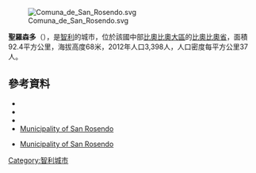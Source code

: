 [[Image:Comuna_de_San_Rosendo.svg|right]]

'''聖羅森多'''（{{lang-es|San Rosendo}}），是[[智利|智利]]的城市，位於該國中部[[比奧比奧大區|比奧比奧大區]]的[[比奧比奧省|比奧比奧省]]，面積92.4平方公里，海拔高度68米，2012年人口3,398人，人口密度每平方公里37人。
{{Coord|37|15|48|S|72|43|27|W|display=title}}

==參考資料==
*{{Cite web |url = http://www.municipalidaddesanrosendo.cl/ |title = Asociación Chilena de Municipalidades |accessdate = 23 February 2011 |language = es |deadurl = yes |archiveurl = https://web.archive.org/web/20090917031250/http://www.municipalidaddesanrosendo.cl/ |archivedate = 2009年9月17日 }}
*{{Cite web |url = http://www.municipalidaddesanrosendo.cl/ |title = Municipality of San Rosendo |accessdate = 23 February 2011 |language = es |deadurl = yes |archiveurl = https://web.archive.org/web/20090917031250/http://www.municipalidaddesanrosendo.cl/ |archivedate = 2009年9月17日 }}
*{{Cite web |url= http://www.ine.cl/canales/chile_estadistico/censos_poblacion_vivienda/censo_pobl_vivi.php |title= National Statistics Institute |accessdate= 13 December 2010 |language= es |archive-date= 2018-12-25 |archive-url= https://web.archive.org/web/20181225074911/http://www.ine.cl/error-404?aspxerrorpath=%2Fcanales%2Fchile_estadistico%2Fcensos_poblacion_vivienda%2Fcenso_pobl_vivi.php |dead-url= no }}
*[http://www.municipalidadsanrosendo.cl/ Municipality of San Rosendo] {{Wayback|url=http://www.municipalidadsanrosendo.cl/ |date=20120311205050 }}
* {{es icon}} [http://www.municipalidadsanrosendo.cl Municipality of San Rosendo] {{Wayback|url=http://www.municipalidadsanrosendo.cl/ |date=20120311205050 }}

{{Chile-geo-stub}}
[[Category:智利城市|Category:智利城市]]